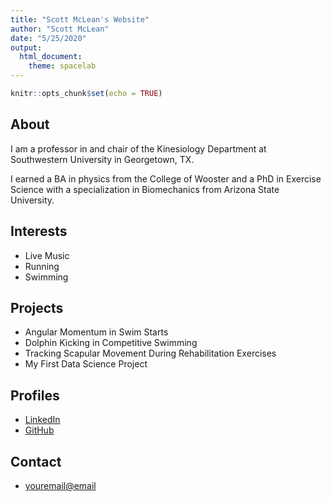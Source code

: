 ```yaml
---
title: "Scott McLean's Website"
author: "Scott McLean"
date: "5/25/2020"
output: 
  html_document:
    theme: spacelab
---
```


```r
knitr::opts_chunk$set(echo = TRUE)
```

## About

I am a professor in and chair of the Kinesiology Department at Southwestern University in Georgetown, TX.

I earned a BA in physics from the College of Wooster and a PhD in Exercise Science with a specialization in Biomechanics from Arizona State University.

## Interests

* Live Music
* Running
* Swimming

## Projects

* Angular Momentum in Swim Starts
* Dolphin Kicking in Competitive Swimming
* Tracking Scapular Movement During Rehabilitation Exercises
* My First Data Science Project

## Profiles 

* [LinkedIn](https://www.linkedin.com/in/scott-mclean-a3609658/)
* [GitHub](http://github.com/smclean99)

## Contact

* [youremail@email](mailto:mcleans@southwestern.edu)